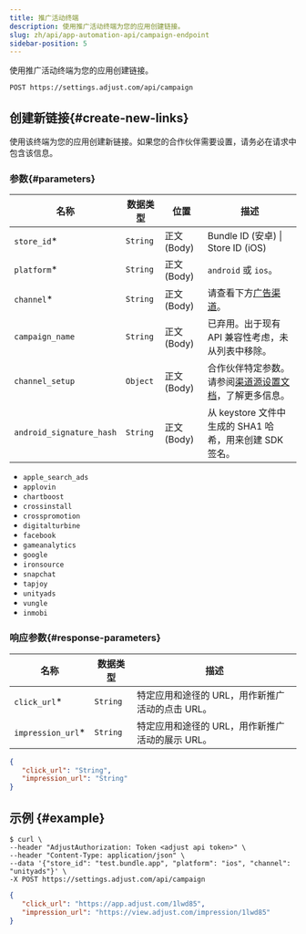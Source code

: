 ```yaml
---
title: 推广活动终端
description: 使用推广活动终端为您的应用创建链接。
slug: zh/api/app-automation-api/campaign-endpoint
sidebar-position: 5
---
```


使用推广活动终端为您的应用创建链接。

<CodeBlock title="终端" highlight="/campaign">

```http
POST https://settings.adjust.com/api/campaign
```

</CodeBlock>

## 创建新链接\{\#create\-new\-links\}

使用该终端为您的应用创建新链接。如果您的合作伙伴需要设置，请务必在请求中包含该信息。

### 参数{#parameters}

| 名称                     | 数据类型 | 位置          | 描述                                                                                               |
| ------------------------ | -------- | ------------- | -------------------------------------------------------------------------------------------------- |
| `store_id`\*             | `String` | 正文 \(Body\) | Bundle ID \(安卓\) \| Store ID \(iOS\)                                                             |
| `platform`\*             | `String` | 正文 \(Body\) | `android` 或 `ios`。                                                                               |
| `channel`\*              | `String` | 正文 \(Body\) | 请查看下方[广告渠道](#ad-networks)。                                                               |
| `campaign_name`          | `String` | 正文 \(Body\) | 已弃用。出于现有 API 兼容性考虑，未从列表中移除。                                                  |
| `channel_setup`          | `Object` | 正文 \(Body\) | 合作伙伴特定参数。请参阅[渠道源设置文档](/zh/api/app-automation-api/channel-setup)，了解更多信息。 |
| `android_signature_hash` | `String` | 正文 \(Body\) | 从 keystore 文件中生成的 SHA1 哈希，用来创建 SDK 签名。                                            |

<Accordion title="广告渠道">

- `apple_search_ads`
- `applovin`
- `chartboost`
- `crossinstall`
- `crosspromotion`
- `digitalturbine`
- `facebook`
- `gameanalytics`
- `google`
- `ironsource`
- `snapchat`
- `tapjoy`
- `unityads`
- `vungle`
- `inmobi`

</Accordion>

### 响应参数{#response-parameters}

| 名称               | 数据类型 | 描述                                             |
| ------------------ | -------- | ------------------------------------------------ |
| `click_url`\*      | `String` | 特定应用和途径的 URL，用作新推广活动的点击 URL。 |
| `impression_url`\* | `String` | 特定应用和途径的 URL，用作新推广活动的展示 URL。 |

<CodeBlock title="响应格式">

```json
{
   "click_url": "String",
   "impression_url": "String"
}
```

</CodeBlock>

## 示例 \{\#example\}

<CodeBlock title="cURL" highlight="store_id, platform, channel">

```console
$ curl \
--header "AdjustAuthorization: Token <adjust api token>" \
--header "Content-Type: application/json" \
--data '{"store_id": "test.bundle.app", "platform": "ios", "channel": "unityads"}' \
-X POST https://settings.adjust.com/api/campaign
```

</CodeBlock>
<CodeBlock title="成功响应">

```json
{
   "click_url": "https://app.adjust.com/1lwd85",
   "impression_url": "https://view.adjust.com/impression/1lwd85"
}
```

</CodeBlock>
